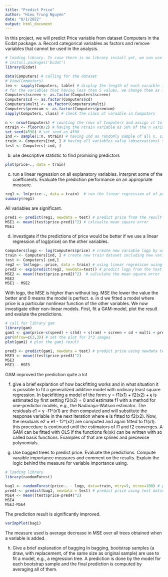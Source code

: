 ```yaml
---
title: "Predict Price"
author: "Hieu Trung Nguyen"
date: "8/1/2022"
output: html_document
---
```

In this project, we will predict Price variable from dataset Computers in the Ecdat package. 
a. Record categorical variables as factors and remove variables that cannot be used in the analysis. 

```r
# loading library. In case there is no library install yet, we can use the code: 
# install.packages('Ecdat')
library(Ecdat)

data(Computers) # calling for the dataset
# View(Computers)
len <- sapply(Computers, table) # display the length of each varaible in the Computers dataset
# for the variables that having less than 5 values, we change them as factor
Computers$screen <- as.factor(Computers$screen)
Computers$cd <- as.factor(Computers$cd)
Computers$multi <- as.factor(Computers$multi)
Computers$premium <- as.factor(Computers$premium)
sapply(Computers, class) # check the class of varaible in Computers
```
```r
n <- nrow(Computers) # counting the rows of Computers and assign it to n
ntrain <- floor(n/2) # having the ntrain variable as 50% of the n variable
set.seed(4598) # set seed as 4598
ind <- sample(1:n, ntrain) # having ind as randomly sample of all n, size of ind = ntrain
train <- Computers[ind, ] # having all variables value (observations) that we sampling from ind
test <- Computers[-ind, ]
```
b. use descriptive statistic to find promising predictors 
```r
plot(price~., data = train)
```


c. run a linear regression on all explanatory variables. Interpret some of the coefficients. Evaluate the prediction performance on an appropriate measure. 
```r
reg1 <- lm(price~., data = train)  # run the linear regression of of price to all other varaibles.
summary(reg1)
```
All variables are significant.
```r

pred1 <- predict(reg1, newdata = test) # predict price from the result reg1 using new dataset test
MSE1 <- mean((test$price-pred1)^2) # calcualte mean square error
MSE1

```

d. investigate if the predictions of price would be better if we use a linear regression of log(price) on the other variables.
```r
Computers$logp <- log(Computers$price) # create new variable logp by using log(price)
train <- Computers[ind, ] # create new train dataset including new variable logp
test <- Computers[-ind,]
reg2 <- lm(logp~.-price, data = train) # using linear regression using all other variables except price to predict price
pred2 <- exp(predict(reg2, newdata=test)) # predict logp from the test dataset using the result from reg2
MSE2 <- mean((test$price-pred2)^2)  # calculate the mean square error
MSE2
MSE1 - MSE2
```
With logp, the MSE is higher than without log. MSE the lower the value the better and 0 means the model is perfect.
e. in d we fitted a model where price is a particular nonlinear function of the other variables. We now investigate other non-linear models. First, fit a GAM-model, plot the result and evalute the predictions.
```r
# call for library gam
library(gam)
gam1 <- gam(price~s(speed) + s(hd) + s(ram) + screen + cd + multi + premium + s(ads) + s(trend), data=train) # call gam prediction, for numeric variable. s() Function used in definition of smooth terms within gam model formulae. The function does not evaluate a (spline) smooth - it exists purely to help set up a model using spline based smooths.
par(mfrow=c(3,3)) # set the plot for 3*3 images 
plot(gam1) # plot the gam1 result
```
```r
pred3 <- predict(gam1, newdata = test) # predict price using newdata test, based on the gam1 result
MSE3 <- mean((test$price-pred3)^2)
MSE3
MSE1 - MSE3
```
GAM improved the prediction quite a lot

f. give a brief explantion of how backfitting works and in what situation it is possible to fit a generalized additive model with ordinary least square regression. 
In backfitting a model of the form: 
  y = f1(x1) + f2(x2) +  ϵ 
is estimated by first setting f2(x2) = 0 and estimate f1 with a method for one-predictor models, e.g., the Nadaraya-Watson estimator. The residuals e1 = y -f1^(x1) are then computed and will substitute the response variable in the next iteration where e is fitted to f2(x2). Now, the residuals e2 = e1 - f2^(x2) are computed and again fitted to f1(x1). this procedure is continued until the estimators of f1 and f2 converges. 
A GAM can be fitted with OLS if the functions fk(xk) can be written with so called basis functions. Examples of that are splines and piecewise polynomials. 

g. Use bagged trees to predict price. Evaluate the predictions. Compute varaible importance measures and comment on the results. Explain the logic behind the measure for variable importance using.
```r
# loading library 
library(randomForest)

bag1 <- randomForest(price~. - logp, data=train, mtry=9, ntree=100) # predict price using all variables execpt logp of the train dataset. Number of randomly sampled predictors = 9, the number of bootstrap replicates = 100
pred4 <- predict(bag1, newdata = test) # predict price using test dataset based on the result of bag1
MSE4 <- mean((test$price-pred4)^2)
MSE4
MSE3-MSE4
```
The prediction result is significantly improved. 
```r
varImpPlot(bag1)
```


The measure used is average decrease in MSE over all trees obtained when a variable is added. 

h. Give a brief explanation of bagging 
In bagging, bootstrap samples (a draw, with replacement, of the same size as original sample) are use to fit a model, e.g., a regression tree. A prediction is done by the model for each bootstrap sample and the final prediction is computed by averaging all of them.
